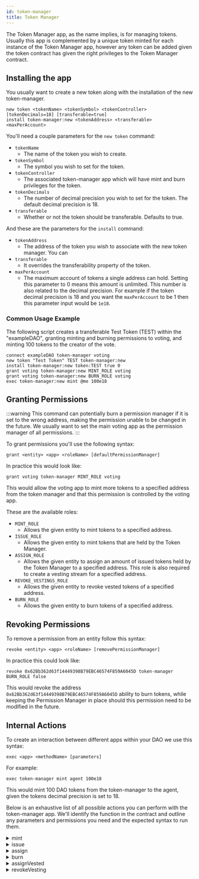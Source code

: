 ```yaml
---
id: token-manager
title: Token Manager
---
```


The Token Manager app, as the name implies, is for managing tokens. Usually this app is complemented by a unique token minted for each instance of the Token Manager app, however any token can be added given the token contract has given the right privileges to the Token Manager contract.

## Installing the app

You usually want to create a new token along with the installation of the new token-manager.

```
new token <tokenName> <tokenSymbol> <tokenController> [tokenDecimals=18] [transferable=true]
install token-manager:new <tokenAddress> <transferable> <maxPerAccount>
```

You'll need a couple parameters for the `new token` command:

- `tokenName`
    - The name of the token you wish to create.
- `tokenSymbol`
    - The symbol you wish to set for the token.
- `tokenController`
    - The associated token-manager app which will have mint and burn privileges for the token.
- `tokenDecimals`
    - The number of decimal precision you wish to set for the token. The default decimal precision is 18.
- `transferable`
    - Whether or not the token should be transferable. Defaults to true.

And these are the parameters for the `install` command:
- `tokenAddress`
    - The address of the token you wish to associate with the new token manager. You can
- `transferable`
    - It overrides the transferability property of the token.
- `maxPerAccount`
    - The maximum account of tokens a single address can hold. Setting this parameter to 0 means this amount is unlimited. This number is also related to the decimal precision. For example if the token decimal precision is 18 and you want the `maxPerAccount` to be 1 then this parameter input would be `1e18`.

### Common Usage Example

The following script creates a transferable Test Token (TEST) within the "exampleDAO", granting minting and burning permissions to voting, and minting 100 tokens to the creator of the vote.

```
connect exampleDAO token-manager voting
new token "Test Token" TEST token-manager:new
install token-manager:new token:TEST true 0
grant voting token-manager:new MINT_ROLE voting
grant voting token-manager:new BURN_ROLE voting
exec token-manager:new mint @me 100e18
```


<InstallVersioning />

## Granting Permissions

:::warning
This command can potentially burn a permission manager if it is set to the wrong address, making the permission unable to be changed in the future. We usually want to set the main voting app as the permission manager of all permissions.
:::

To grant permissions you'll use the following syntax:

```
grant <entity> <app> <roleName> [defaultPermissionManager]
```

In practice this would look like:

```
grant voting token-manager MINT_ROLE voting
```

This would allow the voting app to mint more tokens to a specified address from the token manager and that this permission is controlled by the voting app.

These are the available roles:
- `MINT_ROLE`
    - Allows the given entity to mint tokens to a specified address.
- `ISSUE_ROLE`
    - Allows the given entity to mint tokens that are held by the Token Manager.
- `ASSIGN_ROLE`
    - Allows the given entity to assign an amount of issued tokens held by the Token Manager to a specified address. This role is also required to create a vesting stream for a specified address.
- `REVOKE_VESTINGS_ROLE`
    - Allows the given entity to revoke vested tokens of a specified address.
- `BURN_ROLE`
    - Allows the given entity to burn tokens of a specified address.


<TypesOfEntities />



<OracleGrant />


## Revoking Permissions

To remove a permission from an entity follow this syntax:

```
revoke <entity> <app> <roleName> [removePermissionManager]
```

In practice this could look like:

```
revoke 0x62Bb362d63f14449398B79EBC46574F859A6045D token-manager BURN_ROLE false
```

This would revoke the address `0x62Bb362d63f14449398B79EBC46574F859A6045D` ability to burn tokens, while keeping the Permission Manager in place should this permission need to be modified in the future.

## Internal Actions

To create an interaction between different apps within your DAO we use this syntax:

```
exec <app> <methodName> [parameters]
```

For example:

```
exec token-manager mint agent 100e18
```

This would mint 100 DAO tokens from the token-manager to the agent, given the tokens decimal precision is set to 18.

Below is an exhaustive list of all possible actions you can perform with the token-manager app. We'll identify the function in the contract and outline any parameters and permissions you need and the expected syntax to run them.

<details>
<summary>mint</summary>

This function will mint more of the tokens that are associated with the token-manager app.

#### Parameters

- `receiver` - The address of the entity that will receive the minted tokens. (address)
- `amount` - The amount of tokens you wish to mint. **Take note of the token's decimal precision**. (uint256)

#### Permissions

The entity that wishes to mint more tokens will need the `MINT_ROLE` role.

#### Syntax

`exec token-manager mint <receiver> <amount>`
</details>

<details>
<summary>issue</summary>

This will mint a specified amount of tokens that will be held by the token-manager app.

#### Parameters

- `amount` - The amount of tokens you wish to mint. **Take note of the token's decimal precision**. (uint256)

#### Permissions

The entity that wishes to mint more tokens to the token-manager app will need the `ISSUE_ROLE` role.

#### Syntax

`exec token-manager issue <amount>`
</details>
<details>
<summary>assign</summary>

Sends a specified amount of the associated token-manager tokens that are currently held by the token-manager to a specified address.

#### Parameters
- `receiver` - The address of the entity that will receive the assigned tokens. (address)
- `amount` - The amount of tokens you wish to assign. **Take note of the token's decimal precision**. (uint256)

#### Permissions

The entity that wishes to assign tokens to a specified address will require the `ASSIGN_ROLE` role.

#### Syntax
`exec token-manager assign <receiver> <amount>`
</details>

<details>
<summary>burn</summary>

This function will burn a specified amount of the associated token-manager tokens from a specified address.

#### Parameters

- `holder` - The address of the current token holder of which you would like to burn tokens from.
- `amount` - The amount of tokens you wish to burn. **Take note of the token's decimal precision**. (uint256)

#### Permissions

The entity that wishes to burn tokens must have the `BURN_ROLE` role.

#### Syntax

`exec token-manager burn <holder> <amount>`
</details>

<details>
<summary>assignVested</summary>
<div id='warning'><h3>WARNING!</h3>
<p>There is a known issue in the Aragon Client that will cause the UI to hang and crash when calling this function to the DAO, rendering the Aragon interface unusable. At this point we do not advise using this function. You can track the issue here:
<u>https://github.com/aragon/client/issues/1543</u></p>
</div>

Creates a revokable vesting schedule. Assigning tokens held by the token-manager to a specified address according to a specified vesting schedule. This vesting schedule linearly releases tokens issued to the token-manager to the recipient. You'll have to make sure the token-manager has enough tokens issued to itself using the `issue` function before assigning the vesting schedule. the schedule begins at the `start` date but funds are only sent from after the specified `cliff` date until the specified end date, or `vested` date.
#### Parameters

- `receiver` - The address of the entity that will receive the vested tokens. (address)
- `amount` - The amount of tokens you wish to vest. **Take note of the token's decimal precision**. (uint256)
- `start` - The start date of when the vesting begins. This is formatted as a UNIX timestamp. (uint64)
- `cliff` - The date of when tokens begin to be released. (uint64)
- `vested` - The date when 100% of the tokens are vested to the specified address. (uint64)
- `revokable` - Whether the vesting can be revoked by the token-manager. (boolean)

#### Permissions

The entity wishing to assign a vesting schedule will need the `ASSIGN_ROLE` role.

#### Syntax

`exec token-manager assignVested <receiver> <amount> <start> <cliff> <vested> <revokable>`

### Usage Example

Here's an example:

We create a vesting schedule to send 100 tokens over 10 days to DAO member, Mitch, with a cliff on day 4. This means 10% of the tokens are vested per day. The recipient receives no tokens until the cliff date then would receive 40% of the tokens immediately then a further 10% per day. The vesting schedule can be revoked by the token-manager (called by `revokeVesting`).

- Our `start` date is the 1st of June, 2030 and end date is the 10th of June, 2030 (Timestamps 1909116061 and 1909893661 respectively).
- On the 4th of June we reach the `cliff`, 40 tokens in the vesting schedule are sent to the Mitch  (Timestamp 1909375261).
- The 5th of June he would have 50 tokens. The 6th, 60 tokens and so on...
- By the 10th of June we hit our `vested` date and Mitch will have the total of 100 tokens vested(received) to his address.

To create this vesting schedule our final EVMcrispr script could then look like:
```
connect exampleDAO token-manager voting
exec token-manager assignVested 0x123456789abcdef123456789abcdef0123456789 100e18 1909116061 1909375261 1909893661 true
```
</details>


<details>
<summary>revokeVesting</summary>

Revoke the specified vesting from a specified token holder.

#### Parameters

- `holder` - The address of the recipient of the vested tokens. (address)
- `vestingId` - The numerical identifier of the vesting schedule. (uint256)

#### Permissions

The entity that wishes to revoke a vesting schedule will need the `REVOKE_VESTINGS_ROLE` role.

#### Syntax

`exec token-manager revokeVesting <holder> <vestingId>`

</details>

